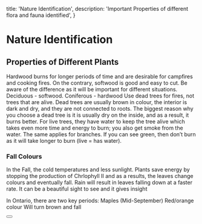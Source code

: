   title: 'Nature Identification',
  description:
    'Important Properties of different flora and fauna identified',
}

# Nature Identification

## Properties of Different Plants

<Properties>
  <Property name="Hardwood vs Softwood" type="Trees">
    Hardwood burns for longer periods of time and are desirable for campfires and cooking fires. On the contrary, softwood is good and easy to cut. Be aware of the difference as it will be important for different situations.
    Deciduous - softwood. Coniferous - hardwood
  </Property>
  <Property name="Alive vs Dead" type="Trees">
  Use dead trees for fires, not trees that are alive. Dead trees are usually brown in colour, the interior is dark and dry, and they are not connected to roots. The biggest reason why you choose a dead tree is it is usually dry on the inside, and as a result, it burns better. For live trees, they have water to keep the tree alive which takes even more time and energy to burn; you also get smoke from the water.
  The same applies for branches. If you can see green, then don’t burn as it will take longer to burn (live = has water).
  </Property>
</Properties>

### Fall Colours
In the Fall, the cold temperatures and less sunlight. Plants save energy by stopping the production of Chrlophyll II and as a results, the leaves change colours and eventually fall. Rain will result in leaves falling down at a faster rate.
It can be a beautiful sight to see and it gives insight

In Ontario, there are two key periods:
Maples (Mid-September)
Red/orange colour
Will turn brown and fall

<Properties>
  <Property name="Birch/Tamaracks" type="Yellow/green colour">
  </Property>
  <Property name="Maples" type="Red/orange colour">
  </Property>
</Properties>

<div className="not-prose">
  <Button
    href="https://www.ontarioparks.com/fallcolour"
    variant="text"
    arrow="right"
    children="Fall Colours in Ontario"
  />
</div>